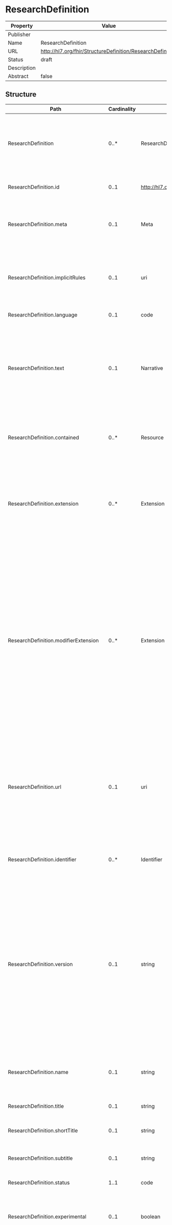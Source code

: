 
  # ResearchDefinition

  
|Property|Value|
|---|---|
|Publisher||
|Name|ResearchDefinition|
|URL|http://hl7.org/fhir/StructureDefinition/ResearchDefinition|
|Status|draft|
|Description||
|Abstract|false|

   ## Structure

   | Path | Cardinality | Type | Description
  | ---- | ----------- | ---- | -------  
 | ResearchDefinition | 0..* | ResearchDefinition | The ResearchDefinition resource describes the conditional state (population and any exposures being compared within the population) and outcome (if specified) that the knowledge (evidence, assertion, recommendation) is about. 
 | ResearchDefinition.id | 0..1 | http://hl7.org/fhirpath/System.String | The logical id of the resource, as used in the URL for the resource. Once assigned, this value never changes. 
 | ResearchDefinition.meta | 0..1 | Meta | The metadata about the resource. This is content that is maintained by the infrastructure. Changes to the content might not always be associated with version changes to the resource. 
 | ResearchDefinition.implicitRules | 0..1 | uri | A reference to a set of rules that were followed when the resource was constructed, and which must be understood when processing the content. Often, this is a reference to an implementation guide that defines the special rules along with other profiles etc. 
 | ResearchDefinition.language | 0..1 | code | The base language in which the resource is written. 
 | ResearchDefinition.text | 0..1 | Narrative | A human-readable narrative that contains a summary of the resource and can be used to represent the content of the resource to a human. The narrative need not encode all the structured data, but is required to contain sufficient detail to make it "clinically safe" for a human to just read the narrative. Resource definitions may define what content should be represented in the narrative to ensure clinical safety. 
 | ResearchDefinition.contained | 0..* | Resource | These resources do not have an independent existence apart from the resource that contains them - they cannot be identified independently, and nor can they have their own independent transaction scope. 
 | ResearchDefinition.extension | 0..* | Extension | May be used to represent additional information that is not part of the basic definition of the resource. To make the use of extensions safe and manageable, there is a strict set of governance  applied to the definition and use of extensions. Though any implementer can define an extension, there is a set of requirements that SHALL be met as part of the definition of the extension. 
 | ResearchDefinition.modifierExtension | 0..* | Extension | May be used to represent additional information that is not part of the basic definition of the resource and that modifies the understanding of the element that contains it and/or the understanding of the containing element's descendants. Usually modifier elements provide negation or qualification. To make the use of extensions safe and manageable, there is a strict set of governance applied to the definition and use of extensions. Though any implementer is allowed to define an extension, there is a set of requirements that SHALL be met as part of the definition of the extension. Applications processing a resource are required to check for modifier extensions.Modifier extensions SHALL NOT change the meaning of any elements on Resource or DomainResource (including cannot change the meaning of modifierExtension itself). 
 | ResearchDefinition.url | 0..1 | uri | An absolute URI that is used to identify this research definition when it is referenced in a specification, model, design or an instance; also called its canonical identifier. This SHOULD be globally unique and SHOULD be a literal address at which at which an authoritative instance of this research definition is (or will be) published. This URL can be the target of a canonical reference. It SHALL remain the same when the research definition is stored on different servers. 
 | ResearchDefinition.identifier | 0..* | Identifier | A formal identifier that is used to identify this research definition when it is represented in other formats, or referenced in a specification, model, design or an instance. 
 | ResearchDefinition.version | 0..1 | string | The identifier that is used to identify this version of the research definition when it is referenced in a specification, model, design or instance. This is an arbitrary value managed by the research definition author and is not expected to be globally unique. For example, it might be a timestamp (e.g. yyyymmdd) if a managed version is not available. There is also no expectation that versions can be placed in a lexicographical sequence. To provide a version consistent with the Decision Support Service specification, use the format Major.Minor.Revision (e.g. 1.0.0). For more information on versioning knowledge assets, refer to the Decision Support Service specification. Note that a version is required for non-experimental active artifacts. 
 | ResearchDefinition.name | 0..1 | string | A natural language name identifying the research definition. This name should be usable as an identifier for the module by machine processing applications such as code generation. 
 | ResearchDefinition.title | 0..1 | string | A short, descriptive, user-friendly title for the research definition. 
 | ResearchDefinition.shortTitle | 0..1 | string | The short title provides an alternate title for use in informal descriptive contexts where the full, formal title is not necessary. 
 | ResearchDefinition.subtitle | 0..1 | string | An explanatory or alternate title for the ResearchDefinition giving additional information about its content. 
 | ResearchDefinition.status | 1..1 | code | The status of this research definition. Enables tracking the life-cycle of the content. 
 | ResearchDefinition.experimental | 0..1 | boolean | A Boolean value to indicate that this research definition is authored for testing purposes (or education/evaluation/marketing) and is not intended to be used for genuine usage. 
 | ResearchDefinition.subject[x] | 0..1 | CodeableConcept | The intended subjects for the ResearchDefinition. If this element is not provided, a Patient subject is assumed, but the subject of the ResearchDefinition can be anything. 
 | ResearchDefinition.date | 0..1 | dateTime | The date  (and optionally time) when the research definition was published. The date must change when the business version changes and it must change if the status code changes. In addition, it should change when the substantive content of the research definition changes. 
 | ResearchDefinition.publisher | 0..1 | string | The name of the organization or individual that published the research definition. 
 | ResearchDefinition.contact | 0..* | ContactDetail | Contact details to assist a user in finding and communicating with the publisher. 
 | ResearchDefinition.description | 0..1 | markdown | A free text natural language description of the research definition from a consumer's perspective. 
 | ResearchDefinition.comment | 0..* | string | A human-readable string to clarify or explain concepts about the resource. 
 | ResearchDefinition.useContext | 0..* | UsageContext | The content was developed with a focus and intent of supporting the contexts that are listed. These contexts may be general categories (gender, age, ...) or may be references to specific programs (insurance plans, studies, ...) and may be used to assist with indexing and searching for appropriate research definition instances. 
 | ResearchDefinition.jurisdiction | 0..* | CodeableConcept | A legal or geographic region in which the research definition is intended to be used. 
 | ResearchDefinition.purpose | 0..1 | markdown | Explanation of why this research definition is needed and why it has been designed as it has. 
 | ResearchDefinition.usage | 0..1 | string | A detailed description, from a clinical perspective, of how the ResearchDefinition is used. 
 | ResearchDefinition.copyright | 0..1 | markdown | A copyright statement relating to the research definition and/or its contents. Copyright statements are generally legal restrictions on the use and publishing of the research definition. 
 | ResearchDefinition.approvalDate | 0..1 | date | The date on which the resource content was approved by the publisher. Approval happens once when the content is officially approved for usage. 
 | ResearchDefinition.lastReviewDate | 0..1 | date | The date on which the resource content was last reviewed. Review happens periodically after approval but does not change the original approval date. 
 | ResearchDefinition.effectivePeriod | 0..1 | Period | The period during which the research definition content was or is planned to be in active use. 
 | ResearchDefinition.topic | 0..* | CodeableConcept | Descriptive topics related to the content of the ResearchDefinition. Topics provide a high-level categorization grouping types of ResearchDefinitions that can be useful for filtering and searching. 
 | ResearchDefinition.author | 0..* | ContactDetail | An individiual or organization primarily involved in the creation and maintenance of the content. 
 | ResearchDefinition.editor | 0..* | ContactDetail | An individual or organization primarily responsible for internal coherence of the content. 
 | ResearchDefinition.reviewer | 0..* | ContactDetail | An individual or organization primarily responsible for review of some aspect of the content. 
 | ResearchDefinition.endorser | 0..* | ContactDetail | An individual or organization responsible for officially endorsing the content for use in some setting. 
 | ResearchDefinition.relatedArtifact | 0..* | RelatedArtifact | Related artifacts such as additional documentation, justification, or bibliographic references. 
 | ResearchDefinition.library | 0..* | canonical | A reference to a Library resource containing the formal logic used by the ResearchDefinition. 
 | ResearchDefinition.population | 1..1 | Reference | A reference to a ResearchElementDefinition resource that defines the population for the research. 
 | ResearchDefinition.exposure | 0..1 | Reference | A reference to a ResearchElementDefinition resource that defines the exposure for the research. 
 | ResearchDefinition.exposureAlternative | 0..1 | Reference | A reference to a ResearchElementDefinition resource that defines the exposureAlternative for the research. 
 | ResearchDefinition.outcome | 0..1 | Reference | A reference to a ResearchElementDefinition resomece that defines the outcome for the research. 

 ## Search Parameters

   | Name | Type | Description  | Expression 
    | ---- | ---- | ------- | ------  
 | _text | string | Search on the narrative of the resource |   
 | _content | string | Search on the entire content of the resource |   
 | _id | token | Logical id of this artifact | Resource.id  
 | _lastUpdated | date | When the resource version last changed | Resource.meta.lastUpdated  
 | _profile | uri | Profiles this resource claims to conform to | Resource.meta.profile  
 | _query | token | A custom search profile that describes a specific defined query operation |   
 | _security | token | Security Labels applied to this resource | Resource.meta.security  
 | _source | uri | Identifies where the resource comes from | Resource.meta.source  
 | _tag | token | Tags applied to this resource | Resource.meta.tag  
 | composed-of | reference | What resource is being referenced | ResearchDefinition.relatedArtifact.where(type='composed-of').resource  
 | context | token | A use context assigned to the research definition | (ResearchDefinition.useContext.value.ofType(CodeableConcept))  
 | context-quantity | quantity | A quantity- or range-valued use context assigned to the research definition | (ResearchDefinition.useContext.value.ofType(Quantity)) / (ResearchDefinition.useContext.value.ofType(Range))  
 | context-type | token | A type of use context assigned to the research definition | ResearchDefinition.useContext.code  
 | date | date | The research definition publication date | ResearchDefinition.date  
 | depends-on | reference | What resource is being referenced | ResearchDefinition.relatedArtifact.where(type='depends-on').resource / ResearchDefinition.library  
 | derived-from | reference | What resource is being referenced | ResearchDefinition.relatedArtifact.where(type='derived-from').resource  
 | description | string | The description of the research definition | ResearchDefinition.description  
 | effective | date | The time during which the research definition is intended to be in use | ResearchDefinition.effectivePeriod  
 | identifier | token | External identifier for the research definition | ResearchDefinition.identifier  
 | jurisdiction | token | Intended jurisdiction for the research definition | ResearchDefinition.jurisdiction  
 | name | string | Computationally friendly name of the research definition | ResearchDefinition.name  
 | predecessor | reference | What resource is being referenced | ResearchDefinition.relatedArtifact.where(type='predecessor').resource  
 | publisher | string | Name of the publisher of the research definition | ResearchDefinition.publisher  
 | status | token | The current status of the research definition | ResearchDefinition.status  
 | successor | reference | What resource is being referenced | ResearchDefinition.relatedArtifact.where(type='successor').resource  
 | title | string | The human-friendly name of the research definition | ResearchDefinition.title  
 | topic | token | Topics associated with the ResearchDefinition | ResearchDefinition.topic  
 | url | uri | The uri that identifies the research definition | ResearchDefinition.url  
 | version | token | The business version of the research definition | ResearchDefinition.version  
 | context-type-quantity | composite | A use context type and quantity- or range-based value assigned to the research definition | ResearchDefinition.useContext  
 | context-type-value | composite | A use context type and value assigned to the research definition | ResearchDefinition.useContext  
 | _iguhealth-version-seq | number | The version sequence of the resource | Resource.meta.extension.where(url='https://iguhealth.app/version-sequence').value  
 | _iguhealth-author | reference | The author of the resource | Resource.meta.extension.where(url='https://iguhealth.app/author').value  


